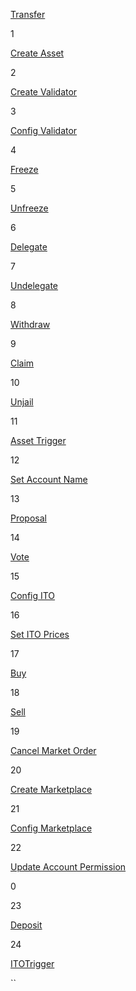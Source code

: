 [Transfer](undefined)

1

[Create Asset](undefined)

2

[Create Validator](undefined)

3

[Config Validator](undefined)

4

[Freeze](undefined)

5

[Unfreeze](undefined)

6

[Delegate](undefined)

7

[Undelegate](undefined)

8

[Withdraw](undefined)

9

[Claim](undefined)

10

[Unjail](undefined)

11

[Asset Trigger](undefined)

12

[Set Account Name](undefined)

13

[Proposal](undefined)

14

[Vote](undefined)

15

[Config ITO](undefined)

16

[Set ITO Prices](undefined)

17

[Buy](undefined)

18

[Sell](undefined)

19

[Cancel Market Order](undefined)

20

[Create Marketplace](undefined)

21

[Config Marketplace](undefined)

22

[Update Account Permission](undefined)

0

23

[Deposit](undefined)

24

[ITOTrigger](undefined)

``

